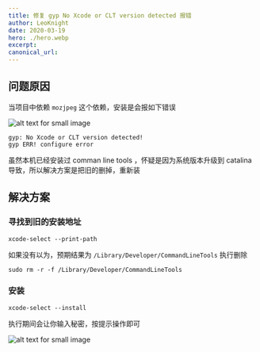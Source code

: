 ```yaml
---
title: 修复 gyp No Xcode or CLT version detected 报错
author: LeoKnight
date: 2020-03-19
hero: ./hero.webp
excerpt:
canonical_url:
---
```


## 问题原因
当项目中依赖 `mozjpeg` 这个依赖，安装是会报如下错误
<div class="Image__Small">
  <img src="./error.png" alt="alt text for small image" />
</div>

```shell
gyp: No Xcode or CLT version detected!
gyp ERR! configure error
```
虽然本机已经安装过 comman line tools ，怀疑是因为系统版本升级到 catalina 导致，所以解决方案是把旧的删掉，重新装

## 解决方案

### 寻找到旧的安装地址

```shell
xcode-select --print-path
```
如果没有以为，预期结果为 `/Library/Developer/CommandLineTools`
执行删除

```shell
sudo rm -r -f /Library/Developer/CommandLineTools
```

### 安装

```shell
xcode-select --install
```
执行期间会让你输入秘密，按提示操作即可

<div class="Image__Small">
  <img src="./installing.png" alt="alt text for small image" />
</div>